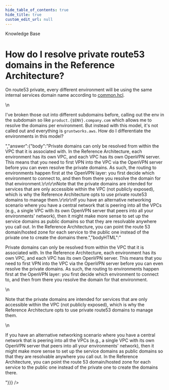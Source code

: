 ```yaml
---
hide_table_of_contents: true
hide_title: true
custom_edit_url: null
---
```



<head>
  <link rel="canonical" href="https://github.com/gruntwork-io/knowledge-base/discussions/263" />
</head>

<CenterLayout>
<span className="searchCategory">Knowledge Base</span>
<h1>How do I resolve private route53 domains in the Reference Architecture?</h1>
<GitHub discussion={{"id":"D_kwDOF8slf84AO_D4","number":263,"author":{"login":"yorinasub17"},"title":"How do I resolve private route53 domains in the Reference Architecture?","body":"On route53 private, every different environment will be using the same internal services domain name according to [common.hcl](https://github.com/gruntwork-io/terraform-aws-service-catalog/blob/188d19e4c378da9adb2a05cdcf6e02ecf0fec034/examples/for-production/infrastructure-live/common.hcl#L95).\r\n\r\nI've broken those out into different subdomains before, calling out the env in the subdomain so like `product.{$ENV}.company.com` which allows me to resolve the domains per environment. But instead with this model, it's not called out and everything is `gruntworks.aws`. How do I differentiate the environments in this model?","bodyHTML":"<p dir=\"auto\">On route53 private, every different environment will be using the same internal services domain name according to <a href=\"https://github.com/gruntwork-io/terraform-aws-service-catalog/blob/188d19e4c378da9adb2a05cdcf6e02ecf0fec034/examples/for-production/infrastructure-live/common.hcl#L95\">common.hcl</a>.</p>\n<p dir=\"auto\">I've broken those out into different subdomains before, calling out the env in the subdomain so like <code class=\"notranslate\">product.{$ENV}.company.com</code> which allows me to resolve the domains per environment. But instead with this model, it's not called out and everything is <code class=\"notranslate\">gruntworks.aws</code>. How do I differentiate the environments in this model?</p>","answer":{"body":"Private domains can only be resolved from within the VPC that it is associated with. In the Reference Architecture, each environment has its own VPC, and each VPC has its own OpenVPN server. This means that you need to first VPN into the VPC via the OpenVPN server before you can even resolve the private domains. As such, the routing to environments happen first at the OpenVPN layer: you first decide which environment to connect to, and then from there you resolve the domain for that environment.\r\n\r\nNote that the private domains are intended for services that are only accessible within the VPC (not publicly exposed), which is why the Reference Architecture opts to use private route53 domains to manage them.\r\n\r\nIf you have an alternative networking scenario where you have a central network that is peering into all the VPCs (e.g., a single VPC with its own OpenVPN server that peers into all your environments' network), then it might make more sense to set up the service domains as public domains so that they are resolvable anywhere you call out. In the Reference Architecture, you can point the route 53 domain/hosted zone for each service to the public one instead of the private one to create the domains there.","bodyHTML":"<p dir=\"auto\">Private domains can only be resolved from within the VPC that it is associated with. In the Reference Architecture, each environment has its own VPC, and each VPC has its own OpenVPN server. This means that you need to first VPN into the VPC via the OpenVPN server before you can even resolve the private domains. As such, the routing to environments happen first at the OpenVPN layer: you first decide which environment to connect to, and then from there you resolve the domain for that environment.</p>\n<p dir=\"auto\">Note that the private domains are intended for services that are only accessible within the VPC (not publicly exposed), which is why the Reference Architecture opts to use private route53 domains to manage them.</p>\n<p dir=\"auto\">If you have an alternative networking scenario where you have a central network that is peering into all the VPCs (e.g., a single VPC with its own OpenVPN server that peers into all your environments' network), then it might make more sense to set up the service domains as public domains so that they are resolvable anywhere you call out. In the Reference Architecture, you can point the route 53 domain/hosted zone for each service to the public one instead of the private one to create the domains there.</p>"}}} />

</CenterLayout>
  

<!-- ##DOCS-SOURCER-START
{
  "sourcePlugin": "github-discussions",
  "hash": "c1403168e27dd940a8358537a6f9dffa"
}
##DOCS-SOURCER-END -->
